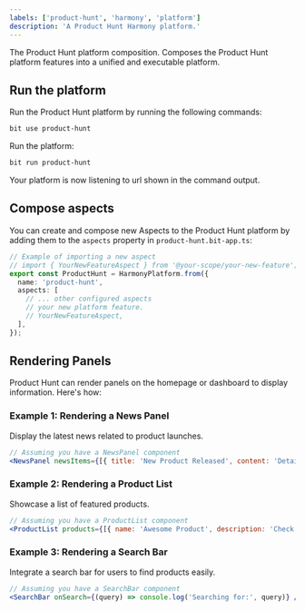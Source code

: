```yaml
---
labels: ['product-hunt', 'harmony', 'platform']
description: 'A Product Hunt Harmony platform.'
---
```


The Product Hunt platform composition. Composes the Product Hunt platform features into a unified and executable platform.

## Run the platform

Run the Product Hunt platform by running the following commands:

```bash
bit use product-hunt
```
Run the platform:
```bash
bit run product-hunt
```
Your platform is now listening to url shown in the command output.

## Compose aspects

You can create and compose new Aspects to the Product Hunt platform by adding them to the `aspects` property in `product-hunt.bit-app.ts`:

```ts
// Example of importing a new aspect
// import { YourNewFeatureAspect } from '@your-scope/your-new-feature';
export const ProductHunt = HarmonyPlatform.from({
  name: 'product-hunt',
  aspects: [
    // ... other configured aspects
    // your new platform feature.
    // YourNewFeatureAspect,
  ],
});
```

## Rendering Panels

Product Hunt can render panels on the homepage or dashboard to display information. Here's how:

### Example 1: Rendering a News Panel

Display the latest news related to product launches.

```jsx
// Assuming you have a NewsPanel component
<NewsPanel newsItems={[{ title: 'New Product Released', content: 'Details about the latest product' }]} />
```

### Example 2: Rendering a Product List

Showcase a list of featured products.

```jsx
// Assuming you have a ProductList component
<ProductList products={[{ name: 'Awesome Product', description: 'Check out this amazing product!' }]} />
```

### Example 3: Rendering a Search Bar

Integrate a search bar for users to find products easily.

```jsx
// Assuming you have a SearchBar component
<SearchBar onSearch={(query) => console.log('Searching for:', query)} />